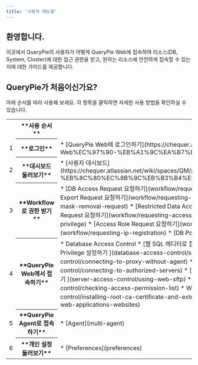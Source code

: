 ```yaml
---
title: '사용자 매뉴얼'
---
```


## 환영합니다.

이곳에서 QueryPie의 사용자가 어떻게 QueryPie Web에 접속하여 리소스(DB, System, Cluster)에 대한 접근 권한을 받고, 원하는 리소스에 안전하게 접속할 수 있는지에 대한 가이드를 제공합니다.


## QueryPie가 처음이신가요?

아래 순서를 따라 사용해 보세요. 각 항목을 클릭하면 자세한 사용 방법을 확인하실 수 있습니다.
<table data-table-width="760" data-layout="default" local-id="c53b8e8a-3f68-476f-aa0a-03f2f0eb700f">
<colgroup>
<col/>
<col/>
<col/>
</colgroup>
<tbody>
<tr>
<th class="numberingColumn">
</th>
<th data-highlight-colour="var(--ds-background-accent-gray-subtlest, #F4F5F7)">
**사용 순서**
</th>
<th data-highlight-colour="var(--ds-background-accent-gray-subtlest, #F4F5F7)">
**기능**
</th>
</tr>
<tr>
<td class="numberingColumn">
1
</td>
<th data-highlight-colour="var(--ds-background-accent-gray-subtlest, #F4F5F7)">
**로그인**
</th>
<td>
* [QueryPie Web에 로그인하기](https://chequer.atlassian.net/wiki/spaces/QM/pages/578945174/My+Dashboard#QueryPie-Web%EC%97%90-%EB%A1%9C%EA%B7%B8%EC%9D%B8%ED%95%98%EA%B8%B0)
</td>
</tr>
<tr>
<td class="numberingColumn">
2
</td>
<th data-highlight-colour="var(--ds-background-accent-gray-subtlest, #F4F5F7)">
**대시보드 둘러보기**
</th>
<td>
* [사용자 대시보드](https://chequer.atlassian.net/wiki/spaces/QM/pages/578945174/My+Dashboard#%EC%82%AC%EC%9A%A9%EC%9E%90-%EB%8C%80%EC%8B%9C%EB%B3%B4%EB%93%9C) 
</td>
</tr>
<tr>
<td class="numberingColumn">
3
</td>
<th data-highlight-colour="var(--ds-background-accent-gray-subtlest, #F4F5F7)">
**Workflow로 권한 받기**
</th>
<td>
* [DB Access Request 요청하기](workflow/requesting-db-access)
* [SQL Request 요청하기](workflow/requesting-sql)
* [SQL Export Request 요청하기](workflow/requesting-sql-export)
* [Unmasking Request 요청하기](workflow/requesting-unmasking-mask-removal-request)
* [Restricted Data Access 요청하기](workflow/requesting-restricted-data-access)
* [Server Access Request 요청하기](workflow/requesting-access-role)
* [Server Privilege Request 요청하기](workflow/requesting-server-privilege)
* [Access Role Request 요청하기](workflow/requesting-access-role)
* [IP Registration Request 요청하기](workflow/requesting-ip-registration)
* [DB Policy Exception Request 요청하기](workflow/requesting-db-policy-exception)
</td>
</tr>
<tr>
<td class="numberingColumn">
4
</td>
<th data-highlight-colour="var(--ds-background-accent-gray-subtlest, #F4F5F7)">
**QueryPie Web에서 접속하기**
</th>
<td>
* Database Access Control 
    * [웹 SQL 에디터로 접속하기](database-access-control/connecting-with-web-sql-editor)
    * [Default Privilege 설정하기 ](database-access-control/setting-default-privilege)
    * [에이전트 없이 프록시 접속하기 ](database-access-control/connecting-to-proxy-without-agent)
* Server Access Control
    * [접근 권한이 있는 서버에 접속하기](server-access-control/connecting-to-authorized-servers) 
    * [웹 터미널 사용하기](server-access-control/using-web-terminal)
    * [웹 SFTP 사용하기 ](server-access-control/using-web-sftp)
* Kubernetes Access Control
    * [접근 권한 목록 확인하기](kubernetes-access-control/checking-access-permission-list)
* Web Access Control
    * [Root CA 인증 서 및 Extension 설치하기](web-access-control/installing-root-ca-certificate-and-extension)
    * [웹 어플리케이션 (웹 사이트) 접속하기](web-access-control/accessing-web-applications-websites)
</td>
</tr>
<tr>
<td class="numberingColumn">
5
</td>
<th data-highlight-colour="var(--ds-background-accent-gray-subtlest, #F4F5F7)">
**QueryPie Agent로 접속하기**
</th>
<td>
* [Agent](multi-agent)
</td>
</tr>
<tr>
<td class="numberingColumn">
6
</td>
<th data-highlight-colour="var(--ds-background-accent-gray-subtlest, #F4F5F7)">
**개인 설정 둘러보기**
</th>
<td>
* [Preferences](preferences)
</td>
</tr>
</tbody>
</table>



